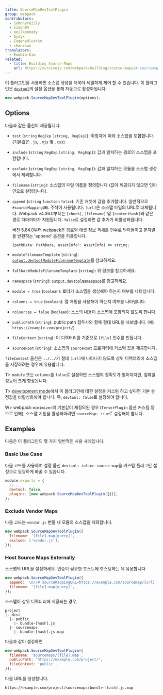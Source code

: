 ```yaml
---
title: SourceMapDevToolPlugin
group: webpack
contributors:
  - johnnyreilly
  - simon04
  - neilkennedy
  - byzyk
  - EugeneHlushko
  - chenxsan
translators:
  - Eunbin-Kim
related:
  - title: Building Source Maps
    url: https://survivejs.com/webpack/building/source-maps/#-sourcemapdevtoolplugin-and-evalsourcemapdevtoolplugin-
---
```


이 플러그인을 사용하면 소스맵 생성을 더욱더 세밀하게 제어 할 수 있습니다. 이 플러그인은 [`devtool`](/configuration/devtool)의 설정 옵션을 통해 자동으로 활성화됩니다.

```js
new webpack.SourceMapDevToolPlugin(options);
```

## Options

다음과 같은 옵션이 제공됩니다.

- `test` (`string` `RegExp` `[string, RegExp]`): 확장자에 따라 소스맵을 포함합니다. (기본값은 `.js`, `.mjs` 및 `.css`).
- `include` (`string` `RegExp` `[string, RegExp]`): 값과 일치하는 경로의 소스맵을 포함합니다.
- `exclude` (`string` `RegExp` `[string, RegExp]`): 값과 일치하는 모듈을 소스맵 생성에서 제외합니다.
- `filename` (`string`): 소스맵의 파일 이름을 정의합니다 (값이 제공되지 않으면 인라인으로 설정됩니다).
- `append` (`string` `function` `false`): 기존 애셋에 값을 추가합니다. 일반적으로 `#sourceMappingURL` 주석이 사용됩니다. `[url]`은 소스맵 파일의 URL로 대체됩니다. Webpack v4.36.0부터는 `[chunk]`, `[filename]` 및 `[contenthash]`와 같은 경로 파라미터가 지원됩니다. `false`로 설정하면 값 추가가 비활성화됩니다.

  버전 5.84.0부터 webpack은 경로와 애셋 정보 객체를 인수로 받아들이고 문자열을 반환하는 'append' 옵션을 허용합니다.

  ```ts
  (pathData: PathData, assetInfo?: AssetInfo) => string;
  ```

- `moduleFilenameTemplate` (`string`): [`output.devtoolModuleFilenameTemplate`](/configuration/output/#outputdevtoolmodulefilenametemplate)를 참고하세요.
- `fallbackModuleFilenameTemplate` (`string`): 위 링크를 참고하세요.
- `namespace` (`string`): [`output.devtoolNamespace`](/configuration/output/#outputdevtoolnamespace)를 참고하세요.
- `module = true` (`boolean`): 로더가 소스맵을 생성해야 하는지 여부를 나타냅니다.
- `columns = true` (`boolean`): 열 매핑을 사용해야 하는지 여부를 나타냅니다.
- `noSources = false` (`boolean`): 소스의 내용이 소스맵에 포함되지 않도록 합니다.
- `publicPath` (`string`): public path 접두사와 함께 절대 URL을 내보냅니다. (예: `https://example.com/project/`)
- `fileContext` (`string`): 이 디렉터리를 기준으로 `[file]` 인수를 만듭니다.
- `sourceRoot` (`string`): 소스맵의 `sourceRoot` 프로퍼티에 커스텀 값을 제공합니다.

`fileContext` 옵션은 `../../`가 절대 `[url]`에 나타나지 않도록 상위 디렉터리에 소스맵을 저장하려는 경우에 유용합니다.

T> `module` 또는 `columns`를 `false`로 설정하면 소스맵의 정확도가 떨어지지만, 컴파일 성능이 크게 향상됩니다.

T> [development mode](/configuration/mode/#mode-development)에서 이 플러그인에 대한 설정을 커스텀 하고 싶다면 기본 설정값을 비활성화해야 합니다. 즉, `devtool: false`로 설정해야 합니다.

W> webpack `minimizer`의 기본값이 재정의된 경우 (`TerserPlugin` 옵션 커스텀 등으로 인해), 소스맵 지원을 활성화하려면 `sourceMap: true`로 설정해야 합니다.

## Examples

다음은 이 플러그인의 몇 가지 일반적인 사용 사례입니다.

### Basic Use Case

다음 코드를 사용하여 설정 옵션 `devtool: inline-source-map`을 커스텀 플러그인 설정으로 동등하게 바꿀 수 있습니다.

```js
module.exports = {
  // ...
  devtool: false,
  plugins: [new webpack.SourceMapDevToolPlugin({})],
};
```

### Exclude Vendor Maps

다음 코드는 `vendor.js` 번들 내 모듈의 소스맵을 제외합니다.

```js
new webpack.SourceMapDevToolPlugin({
  filename: '[file].map[query]',
  exclude: ['vendor.js'],
});
```

### Host Source Maps Externally

소스맵의 URL을 설정하세요. 인증이 필요한 호스트에 호스팅하는 데 유용합니다.

```js
new webpack.SourceMapDevToolPlugin({
  append: '\n//# sourceMappingURL=https://example.com/sourcemap/[url]',
  filename: '[file].map[query]',
});
```

소스맵이 상위 디렉터리에 저장되는 경우,

```code
project
|- dist
  |- public
    |- bundle-[hash].js
  |- sourcemaps
    |- bundle-[hash].js.map
```

다음과 같이 설정하면

```js
new webpack.SourceMapDevToolPlugin({
  filename: 'sourcemaps/[file].map',
  publicPath: 'https://example.com/project/',
  fileContext: 'public',
});
```

다음 URL을 생성합니다.

```code
https://example.com/project/sourcemaps/bundle-[hash].js.map
```
